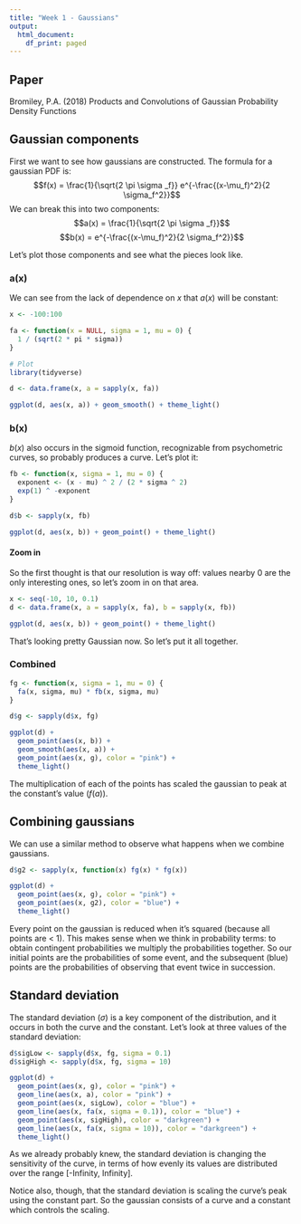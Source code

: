 ```yaml
---
title: "Week 1 - Gaussians"
output:
  html_document:
    df_print: paged
---
```


## Paper

Bromiley, P.A. (2018) Products and Convolutions of Gaussian Probability Density 
Functions

## Gaussian components

First we want to see how gaussians are constructed. The formula for a gaussian 
PDF is:
$$f(x) = \frac{1}{\sqrt{2 \pi \sigma _f}} e^{-\frac{(x-\mu_f)^2}{2 \sigma_f^2}}$$
We can break this into two components:
$$a(x) = \frac{1}{\sqrt{2 \pi \sigma _f}}$$
$$b(x) = e^{-\frac{(x-\mu_f)^2}{2 \sigma_f^2}}$$

Let's plot those components and see what the pieces look like. 

### a(x)
We can see from the lack of dependence on $x$ that $a(x)$ will be constant:

```r
x <- -100:100

fa <- function(x = NULL, sigma = 1, mu = 0) {
  1 / (sqrt(2 * pi * sigma))
}

# Plot
library(tidyverse)

d <- data.frame(x, a = sapply(x, fa))

ggplot(d, aes(x, a)) + geom_smooth() + theme_light()

```

### b(x)

$b(x)$ also occurs in the sigmoid function, recognizable from psychometric 
curves, so probably produces a curve. Let's plot it:

```r
fb <- function(x, sigma = 1, mu = 0) {
  exponent <- (x - mu) ^ 2 / (2 * sigma ^ 2)
  exp(1) ^ -exponent
}

d$b <- sapply(x, fb)

ggplot(d, aes(x, b)) + geom_point() + theme_light()

```

#### Zoom in

So the first thought is that our resolution is way off: values nearby 0 are the 
only interesting ones, so let's zoom in on that area. 

```r

x <- seq(-10, 10, 0.1)
d <- data.frame(x, a = sapply(x, fa), b = sapply(x, fb))

ggplot(d, aes(x, b)) + geom_point() + theme_light()

```

That's looking pretty Gaussian now. So let's put it all together. 

### Combined

```r
fg <- function(x, sigma = 1, mu = 0) {
  fa(x, sigma, mu) * fb(x, sigma, mu)
}

d$g <- sapply(d$x, fg)

ggplot(d) + 
  geom_point(aes(x, b)) + 
  geom_smooth(aes(x, a)) + 
  geom_point(aes(x, g), color = "pink") +
  theme_light()

```

The multiplication of each of the points has scaled the gaussian to peak at the 
constant's value ($f(a)$). 

## Combining gaussians

We can use a similar method to observe what happens when we combine gaussians. 

```r

d$g2 <- sapply(x, function(x) fg(x) * fg(x))

ggplot(d) + 
  geom_point(aes(x, g), color = "pink") +
  geom_point(aes(x, g2), color = "blue") +
  theme_light()
```

Every point on the gaussian is reduced when it's squared (because all points are
 < 1). This makes sense when we think in probability terms: to obtain contingent
 probabilities we multiply the probabilities together. So our initial points are
 the probabilities of some event, and the subsequent (blue) points are the 
 probabilities of observing that event twice in succession.
 
## Standard deviation

The standard deviation ($\sigma$) is a key component of the distribution, and 
it occurs in both the curve and the constant. Let's look at three values of 
the standard deviation:

```r
d$sigLow <- sapply(d$x, fg, sigma = 0.1)
d$sigHigh <- sapply(d$x, fg, sigma = 10)

ggplot(d) + 
  geom_point(aes(x, g), color = "pink") +
  geom_line(aes(x, a), color = "pink") +
  geom_point(aes(x, sigLow), color = "blue") +
  geom_line(aes(x, fa(x, sigma = 0.1)), color = "blue") +
  geom_point(aes(x, sigHigh), color = "darkgreen") +
  geom_line(aes(x, fa(x, sigma = 10)), color = "darkgreen") +
  theme_light()

```

As we already probably knew, the standard deviation is changing the sensitivity 
of the curve, in terms of how evenly its values are distributed over the range 
[-Infinity, Infinity]. 

Notice also, though, that the standard deviation is scaling the curve's peak 
using the constant part. So the gaussian consists of a curve and a constant 
which controls the scaling. 
